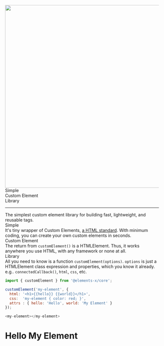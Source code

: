 
<Meta title="Introduction" />

<div class="d-flex align-items-center">
  <img src="http://elements-x.com/assets/elements-x.png" width="600" />
  <div class="ps-5">
    <div class="fs-5">Simple</div>
    <div class="fs-5">Custom Element</div>
    <div class="fs-5">Library</div>
  </div>
</div>

<hr class="border border-primary bg-primary" />

<x-typing-effect class="text-center p-4" speed="50">
  The simplest custom element library for building fast, lightweight, and reusable tags.
</x-typing-effect>

<div class="container row">
  <div class="col">
    <div class="fs-4 p-4">Simple</div>
    It's tiny wrapper of Custom Elements, 
    <a href="https://html.spec.whatwg.org/multipage/custom-elements.html#custom-elements">a HTML standard</a>.
    With minimum coding, you can create your own custom elements in seconds.
  </div>

  <div class="col">
    <div class="fs-4 p-4">Custom Element</div>
    The return from <code>customElement()</code> is a HTMLElement.
    Thus, it works anywhere you use HTML, with any framework or none at all. 
  </div>

  <div class="col">
    <div class="fs-4 p-4">Library</div>
    All you need to know is a function <code>customElement(options)</code>.
    <code>options</code> is just a HTMLElement class expression and properties, which you know it already. e.g.. 
    <code>connectedCallback()</code>, <code>html</code>, <code>css</code>, etc.
  </div>
</div>

```javascript
import { customElement } from '@elements-x/core';

customElement('my-element', {
  html: '<h1>{{hello}} {{world}}</h1>',
  css:  'my-element { color: red; }',
  attrs : { hello: 'Hello', world: 'My Element' }
});

<my-element></my-element>
````
<h1 class="text-danger">Hello My Element</h1>


